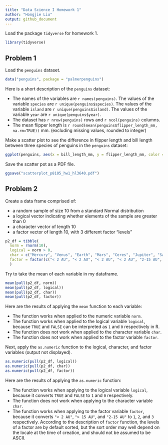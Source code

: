 ```yaml
---
title: "Data Science I Homework 1"
author: "Hongjie Liu"
output: github_document
---
```


Load the package `tidyverse` for homework 1.

```r
library(tidyverse)
```


## Problem 1

Load the `penguins` dataset.

```r
data("penguins", package = "palmerpenguins")
```

Here is a short description of the `penguins` dataset:

* The names of the variables are ``r names(penguins)``. The values of the variable `species` are ``r unique(penguins$species)``. The values of the variable `island` are ``r unique(penguins$island)``. The values of the variable `year` are ``r unique(penguins$year)``.
* The dataset has `r nrow(penguins)` rows and `r ncol(penguins)` columns.
* The mean flipper length is `r round(mean(penguins$flipper_length_mm, na.rm=TRUE))` mm. (excluding missing values, rounded to integer)

Make a scatter plot to see the difference in flipper length and bill length between three species of penguins in the `penguins` dataset:

```r
ggplot(penguins, aes(x = bill_length_mm, y = flipper_length_mm, color = species)) + geom_point()
```

Save the scatter pot as a PDF file.

```r
ggsave("scatterplot_p8105_hw1_hl3640.pdf")
```


## Problem 2

Create a data frame comprised of:

* a random sample of size 10 from a standard Normal distribution
* a logical vector indicating whether elements of the sample are greater than 0
* a character vector of length 10
* a factor vector of length 10, with 3 different factor “levels”

```r
p2_df = tibble(
  norm = rnorm(10),
  logical = norm > 0,
  char = c("Mercury", "Venus", "Earth", "Mars", "Ceres", "Jupiter", "Saturn", "Uranus", "Neptune", "Pluto"),
  factor = factor(c("< 2 AU", "< 2 AU", "< 2 AU", "< 2 AU", "2-15 AU", "2-15 AU", "2-15 AU", "> 15 AU", "> 15 AU", "> 15 AU"))
  )
```

Try to take the mean of each variable in my dataframe.

```r
mean(pull(p2_df, norm))
mean(pull(p2_df, logical))
mean(pull(p2_df, char))
mean(pull(p2_df, factor))
```

Here are the results of applying the `mean` function to each variable:

* The function works when applied to the numeric variable `norm`.
* The function works when applied to the logical variable `logical`, because `TRUE` and `FALSE` can be interpreted as `1` and `0` respectively in R.
* The function does not work when applied to the character variable `char`.
* The function does not work when applied to the factor variable `factor`.

Next, apply the `as.numeric` function to the logical, character, and factor variables (output not displayed).

```r
as.numeric(pull(p2_df, logical))
as.numeric(pull(p2_df, char))
as.numeric(pull(p2_df, factor))
```

Here are the results of applying the `as.numeric` function:

* The function works when applying to the logical variable `logical`, because it converts `TRUE` and `FALSE` to `1` and `0` respectively.
* The function does not work when applying to the character variable `char`.
* The function works when applying to the factor variable `factor`, because it converts `"< 2 AU"`, `"> 15 AU"`, and `"2-15 AU"` to `1`, `2`, and `3` respectively. According to the description of `factor` function, the levels of a factor are by default sorted, but the sort order may well depend on the locale at the time of creation, and should not be assumed to be ASCII.